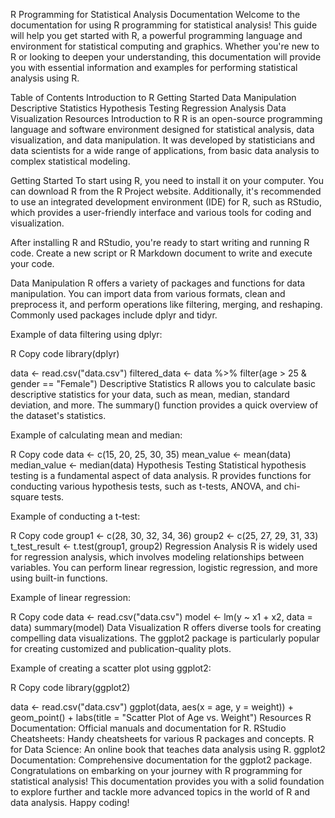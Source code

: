  R Programming for Statistical Analysis Documentation
Welcome to the documentation for using R programming for statistical analysis! This guide will help you get started with R, a powerful programming language and environment for statistical computing and graphics. Whether you're new to R or looking to deepen your understanding, this documentation will provide you with essential information and examples for performing statistical analysis using R.

Table of Contents
Introduction to R
Getting Started
Data Manipulation
Descriptive Statistics
Hypothesis Testing
Regression Analysis
Data Visualization
Resources
Introduction to R
R is an open-source programming language and software environment designed for statistical analysis, data visualization, and data manipulation. It was developed by statisticians and data scientists for a wide range of applications, from basic data analysis to complex statistical modeling.

Getting Started
To start using R, you need to install it on your computer. You can download R from the R Project website. Additionally, it's recommended to use an integrated development environment (IDE) for R, such as RStudio, which provides a user-friendly interface and various tools for coding and visualization.

After installing R and RStudio, you're ready to start writing and running R code. Create a new script or R Markdown document to write and execute your code.

Data Manipulation
R offers a variety of packages and functions for data manipulation. You can import data from various formats, clean and preprocess it, and perform operations like filtering, merging, and reshaping. Commonly used packages include dplyr and tidyr.

Example of data filtering using dplyr:

R
Copy code
library(dplyr)

data <- read.csv("data.csv")
filtered_data <- data %>%
  filter(age > 25 & gender == "Female")
Descriptive Statistics
R allows you to calculate basic descriptive statistics for your data, such as mean, median, standard deviation, and more. The summary() function provides a quick overview of the dataset's statistics.

Example of calculating mean and median:

R
Copy code
data <- c(15, 20, 25, 30, 35)
mean_value <- mean(data)
median_value <- median(data)
Hypothesis Testing
Statistical hypothesis testing is a fundamental aspect of data analysis. R provides functions for conducting various hypothesis tests, such as t-tests, ANOVA, and chi-square tests.

Example of conducting a t-test:

R
Copy code
group1 <- c(28, 30, 32, 34, 36)
group2 <- c(25, 27, 29, 31, 33)
t_test_result <- t.test(group1, group2)
Regression Analysis
R is widely used for regression analysis, which involves modeling relationships between variables. You can perform linear regression, logistic regression, and more using built-in functions.

Example of linear regression:

R
Copy code
data <- read.csv("data.csv")
model <- lm(y ~ x1 + x2, data = data)
summary(model)
Data Visualization
R offers diverse tools for creating compelling data visualizations. The ggplot2 package is particularly popular for creating customized and publication-quality plots.

Example of creating a scatter plot using ggplot2:

R
Copy code
library(ggplot2)

data <- read.csv("data.csv")
ggplot(data, aes(x = age, y = weight)) +
  geom_point() +
  labs(title = "Scatter Plot of Age vs. Weight")
Resources
R Documentation: Official manuals and documentation for R.
RStudio Cheatsheets: Handy cheatsheets for various R packages and concepts.
R for Data Science: An online book that teaches data analysis using R.
ggplot2 Documentation: Comprehensive documentation for the ggplot2 package.
Congratulations on embarking on your journey with R programming for statistical analysis! This documentation provides you with a solid foundation to explore further and tackle more advanced topics in the world of R and data analysis. Happy coding!
